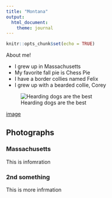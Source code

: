 ```yaml
---
title: "Montana"
output: 
  html_document:
    theme: journal
---
```


```r
knitr::opts_chunk$set(echo = TRUE)
```

About me! 

- I grew up in Massachusetts 
- My favorite fall pie is Chess Pie
- I have a border collies named Felix
- I grew up with a bearded collie, Corey

![Hearding dogs are the best](C:\Users\monta\OneDrive - Airey Family\Photos\2019 Winter\IMG_6509 (2).jpg)

[image](/images/IMG_6508)

## Photographs {.tabset .tabset-fade .tabset-pills}

### Massachusetts 
This is infomration

### 2nd something
This is more infrmation
